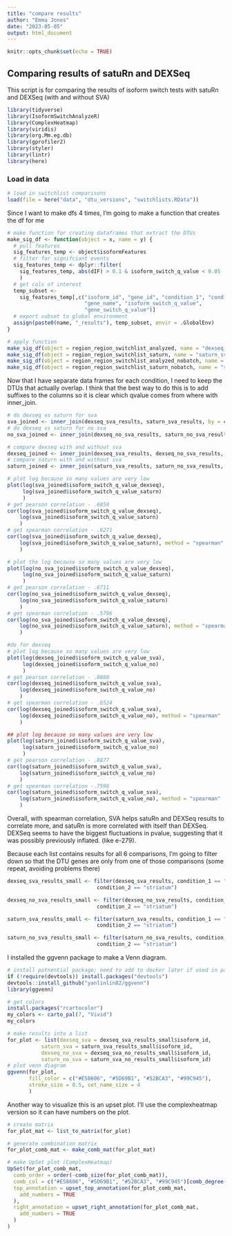 ```yaml
---
title: "compare results"
author: "Emma Jones"
date: "2023-05-05"
output: html_document
---
```


```r
knitr::opts_chunk$set(echo = TRUE)
```

## Comparing results of satuRn and DEXSeq

This script is for comparing the results of isoform switch tests with satuRn and DEXSeq (with and without SVA)

```r
library(tidyverse)
library(IsoformSwitchAnalyzeR)
library(ComplexHeatmap)
library(viridis)
library(org.Mm.eg.db)
library(gprofiler2)
library(styler)
library(lintr)
library(here)
```
### Load in data


```r
# load in switchlist comparisons
load(file = here("data", "dtu_versions", "switchlists.RData"))
```

Since I want to make dfs 4 times, I'm going to make a function that creates the df for me


```r
# make function for creating dataframes that extract the DTUs
make_sig_df <- function(object = x, name = y) {
  # pull features
  sig_features_temp <- object$isoformFeatures
  # filter for signifciant events
  sig_features_temp <- dplyr::filter(
    sig_features_temp, abs(dIF) > 0.1 & isoform_switch_q_value < 0.05
    )
  # get cols of interest
  temp_subset <- 
    sig_features_temp[,c("isoform_id", "gene_id", "condition_1", "condition_2",
                         "gene_name", "isoform_switch_q_value",
                         "gene_switch_q_value")]
  # export subset to global environment
  assign(paste0(name, "_results"), temp_subset, envir = .GlobalEnv)
}

# apply function 
make_sig_df(object = region_region_switchlist_analyzed, name = "dexseq_sva") 
make_sig_df(object = region_region_switchlist_saturn, name = "saturn_sva")
make_sig_df(object = region_region_switchlist_analyzed_nobatch, name = "dexseq_no_sva")
make_sig_df(object = region_region_switchlist_saturn_nobatch, name = "saturn_no_sva")

```

Now that I have separate data frames for each condition, I need to keep the DTUs that actually overlap. I think that the best way to do this is to add suffixes to the columns so it is clear which qvalue comes from where with inner_join.

```r
# do dexseq vs saturn for sva
sva_joined <- inner_join(dexseq_sva_results, saturn_sva_results, by = c("isoform_id", "gene_id", "condition_1", "condition_2"), suffix = c("_dexseq", "_saturn"))
# do dexseq vs saturn for no sva
no_sva_joined <- inner_join(dexseq_no_sva_results, saturn_no_sva_results, by = c("isoform_id", "gene_id", "condition_1", "condition_2"), suffix = c("_dexseq", "_saturn"))

# compare dexseq with and without sva
dexseq_joined <- inner_join(dexseq_sva_results, dexseq_no_sva_results, by = c("isoform_id", "gene_id", "condition_1", "condition_2"), suffix = c("_sva", "_no"))
# compare saturn with and without sva
saturn_joined <- inner_join(saturn_sva_results, saturn_no_sva_results, by = c("isoform_id", "gene_id", "condition_1", "condition_2"), suffix = c("_sva", "_no"))

```


```r

# plot log because so many values are very low
plot(log(sva_joined$isoform_switch_q_value_dexseq),
     log(sva_joined$isoform_switch_q_value_saturn)
     )
# get pearson correlation - .6859
cor(log(sva_joined$isoform_switch_q_value_dexseq),
    log(sva_joined$isoform_switch_q_value_saturn)
    )
# get spearman correlation - .6271
cor(log(sva_joined$isoform_switch_q_value_dexseq),
    log(sva_joined$isoform_switch_q_value_saturn), method = "spearman"
    )

# plot the log because so many values are very low
plot(log(no_sva_joined$isoform_switch_q_value_dexseq),
     log(no_sva_joined$isoform_switch_q_value_saturn)
     )
# get pearson correlation - .6711
cor(log(no_sva_joined$isoform_switch_q_value_dexseq),
    log(no_sva_joined$isoform_switch_q_value_saturn)
    )
# get spearman correlation - .5796
cor(log(no_sva_joined$isoform_switch_q_value_dexseq),
    log(no_sva_joined$isoform_switch_q_value_saturn), method = "spearman"
    )

#do for dexseq
# plot log because so many values are very low
plot(log(dexseq_joined$isoform_switch_q_value_sva),
     log(dexseq_joined$isoform_switch_q_value_no)
     )
# get pearson correlation - .8888
cor(log(dexseq_joined$isoform_switch_q_value_sva),
    log(dexseq_joined$isoform_switch_q_value_no)
    )
# get spearman correlation - .6524
cor(log(dexseq_joined$isoform_switch_q_value_sva),
    log(dexseq_joined$isoform_switch_q_value_no), method = "spearman"
    )

## plot log because so many values are very low
plot(log(saturn_joined$isoform_switch_q_value_sva),
     log(saturn_joined$isoform_switch_q_value_no)
     )
# get pearson correlation - .8877
cor(log(saturn_joined$isoform_switch_q_value_sva),
    log(saturn_joined$isoform_switch_q_value_no)
    )
# get spearman correlation -.7598
cor(log(saturn_joined$isoform_switch_q_value_sva),
    log(saturn_joined$isoform_switch_q_value_no), method = "spearman"
    )
```

Overall, with spearman correlation, SVA helps satuRn and DEXSeq results to correlate more, and satuRn is more correlated with itself than DEXSeq. DEXSeq seems to have the biggest fluctuations in pvalue, suggesting that it was possibly previously inflated. (like e-279).

Because each list contains results for all 6 comparisons, I'm going to filter down so that the DTU genes are only from one of those comparisons (some repeat, avoiding problems there)

```r

dexseq_sva_results_small <- filter(dexseq_sva_results, condition_1 == "cerebellum" &
                             condition_2 == "striatum")

dexseq_no_sva_results_small <- filter(dexseq_no_sva_results, condition_1 == "cerebellum" &
                             condition_2 == "striatum")

saturn_sva_results_small <- filter(saturn_sva_results, condition_1 == "cerebellum" &
                             condition_2 == "striatum")

saturn_no_sva_results_small <- filter(saturn_no_sva_results, condition_1 == "cerebellum" &
                             condition_2 == "striatum")

```


I installed the ggvenn package to make a Venn diagram.

```r
# install potnential package; need to add to docker later if used in paper
if (!require(devtools)) install.packages("devtools")
devtools::install_github("yanlinlin82/ggvenn")
library(ggvenn)

# get colors
install.packages("rcartocolor")
my_colors <- carto_pal(7, "Vivid")
my_colors

# make results into a list
for_plot <- list(dexseq_sva = dexseq_sva_results_small$isoform_id,
           saturn_sva = saturn_sva_results_small$isoform_id,
           dexseq_no_sva = dexseq_sva_no_results_small$isoform_id,
           saturn_no_sva = saturn_sva_no_results_small$isoform_id)
# plot venn diagram
ggvenn(for_plot,
       fill_color = c("#E58606", "#5D69B1", "#52BCA3", "#99C945"),
       stroke_size = 0.5, set_name_size = 4
       )

```


Another way to visualize this is an upset plot. I'll use the complexheatmap version so it can have numbers on the plot.

```r

# create matrix
for_plot_mat <- list_to_matrix(for_plot)

# generate combination matrix
for_plot_comb_mat <- make_comb_mat(for_plot_mat)

# make UpSet plot (ComplexHeatmap)
UpSet(for_plot_comb_mat,
  comb_order = order(-comb_size(for_plot_comb_mat)),
  comb_col = c("#E58606", "#5D69B1", "#52BCA3", "#99C945")[comb_degree(for_plot_comb_mat)],
  top_annotation = upset_top_annotation(for_plot_comb_mat,
    add_numbers = TRUE
  ),
  right_annotation = upset_right_annotation(for_plot_comb_mat,
    add_numbers = TRUE
  )
)

```





